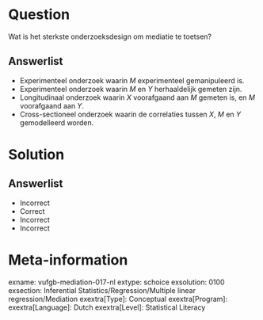 Question
========
  
Wat is het sterkste onderzoeksdesign om mediatie te toetsen?
  
Answerlist
----------
* Experimenteel onderzoek waarin *M* experimenteel gemanipuleerd is.
* Experimenteel onderzoek waarin *M* en *Y* herhaaldelijk gemeten zijn.
* Longitudinaal onderzoek waarin *X* voorafgaand aan *M* gemeten is, en *M* voorafgaand aan *Y*.
* Cross-sectioneel onderzoek waarin de correlaties tussen *X*, *M* en *Y* gemodelleerd worden.

Solution
========

Answerlist
----------
* Incorrect
* Correct
* Incorrect
* Incorrect

Meta-information
================
exname: vufgb-mediation-017-nl
extype: schoice
exsolution: 0100
exsection: Inferential Statistics/Regression/Multiple linear regression/Mediation
exextra[Type]: Conceptual
exextra[Program]: 
exextra[Language]: Dutch
exextra[Level]: Statistical Literacy
